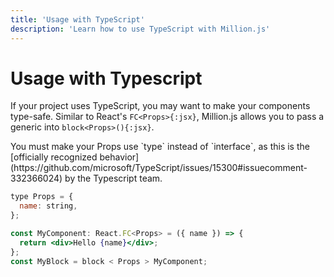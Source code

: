 ```yaml
---
title: 'Usage with TypeScript'
description: 'Learn how to use TypeScript with Million.js'
---
```



# Usage with Typescript

If your project uses TypeScript, you may want to make your components type-safe. Similar to React's `FC<Props>{:jsx}`, Million.js allows you to pass a generic into `block<Props>(){:jsx}`.

<Callout type="warning">
  You must make your Props use `type` instead of `interface`, as this is the
  [officially recognized
  behavior](https://github.com/microsoft/TypeScript/issues/15300#issuecomment-332366024)
  by the Typescript team.
</Callout>

```jsx
type Props = {
  name: string,
};

const MyComponent: React.FC<Props> = ({ name }) => {
  return <div>Hello {name}</div>;
};
const MyBlock = block < Props > MyComponent;
```
